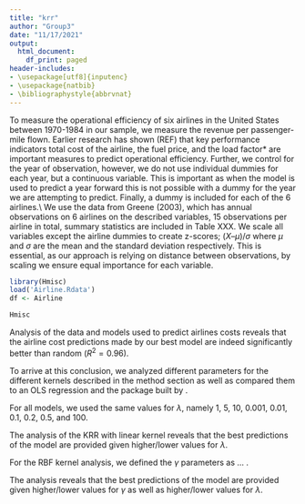 ```yaml
---
title: "krr"
author: "Group3"
date: "11/17/2021"
output:
  html_document:
    df_print: paged
header-includes:
- \usepackage[utf8]{inputenc}
- \usepackage{natbib}
- \bibliographystyle{abbrvnat}
---
```

\section{Introduction}

\section{Data}
To measure the operational efficiency of six airlines in the United States between 1970-1984 in our sample, we measure the revenue per passenger-mile flown. Earlier research has shown (REF) that key performance indicators total cost of the airline, the fuel price, and the load factor* are important measures to predict operational efficiency. Further, we control for the year of observation, however, we do not use individual dummies for each year, but a continuous variable. This is important as when the model is used to predict a year forward this is not possible with a dummy for the year we are attempting to predict. Finally, a dummy is included for each of the 6 airlines.\\
We use the data from Greene (2003), which has annual observations on 6 airlines on the described variables, 15 observations per airline in total, summary statistics are included in Table XXX. We scale all variables except the airline dummies to create z-scores; $(X – \mu) / \sigma$  where $\mu$ and $\sigma$ are the mean and the standard deviation respectively. This is essential, as our approach is relying on distance between observations, by scaling we ensure equal importance for each variable.

```r
library(Hmisc)
load('Airline.Rdata')
df <- Airline

Hmisc

```


\section{Method}

\section{Results}
Analysis of the data and models used to predict airlines costs reveals that the airline cost predictions made by our best model are indeed significantly
better than random ($R^2=0.96$).

To arrive at this conclusion, we analyzed different parameters for the different kernels described in the method section as well as compared them to an OLS regression and the package built by \citet{groenemodel}.

For all models, we used the same values for $\lambda$, namely 1, 5, 10, 0.001, 0.01, 0.1, 0.2, 0.5, and 100.

\subsection{KRR with linear kernel}
The analysis of the KRR with linear kernel reveals that the best predictions of the model are provided given higher/lower values for $\lambda$. 

\subsection{Model with RBF kernel}
For the RBF kernel analysis, we defined the $\gamma$ parameters as ... .

The analysis reveals that the best predictions of the model are provided given higher/lower values for $\gamma$ as well as higher/lower values for $\lambda$. 

\section{Discussion}